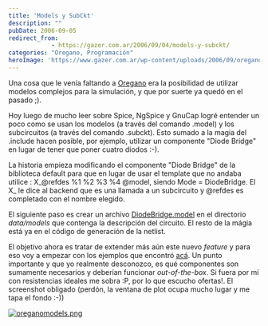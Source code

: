 ```yaml
---
title: 'Models y SubCkt'
description: ""
pubDate: 2006-09-05
redirect_from: 
            - https://gazer.com.ar/2006/09/04/models-y-subckt/
categories: "Oregano, Programación"
heroImage: 'https://www.gazer.com.ar/wp-content/uploads/2006/09/oreganomodels.thumbnail.png'
---
```

Una cosa que le venía faltando a [Oregano](http://oregano.gforge.lug.fi.uba.ar/) era la posibilidad de utilizar modelos complejos para la simulación, y que por suerte ya quedó en el pasado ;).

Hoy luego de mucho leer sobre Spice, NgSpice y GnuCap logré entender un poco como se usan los modelos (a través del comando .model) y los subcircuitos (a través del comando .subckt). Esto sumado a la magia del .include hacen posible, por ejemplo, utilizar un componente "Diode Bridge" en lugar de tener que poner cuatro diodos :-).

La historia empieza modificando el componente "Diode Bridge" de la biblioteca default para que en lugar de usar el template que no andaba utilice : X\_@refdes %1 %2 %3 %4 @model, siendo Mode = DiodeBridge. El X\_ le dice al backend que es una llamada a un subcircuito y @refdes es completado con el nombre elegido.

El siguiente paso es crear un archivo [DiodeBridge.model](https://gazer.com.ar/repos/oregano-stable/data/models/DiodeBridge.model) en el directorio _data/models_ que contenga la descripción del circuito. El resto de la mágia está ya en el código de generación de la netlist.

El objetivo ahora es tratar de extender más aún este nuevo _feature_ y para eso voy a empezar con los ejemplos que encontró [acá](http://www.allaboutcircuits.com/vol_5/chpt_7/7.html). Un punto importante y que yo realmente desconozco, es qué componentes son sumamente necesarios y deberían funcionar _out-of-the-box_. Si fuera por mí con resistencias ideales me sobra :P, por lo que escucho ofertas!. El screenshot obligado (perdón, la ventana de plot ocupa mucho lugar y me tapa el fondo :-))

[![oreganomodels.png](https://www.gazer.com.ar/wp-content/uploads/2006/09/oreganomodels.thumbnail.png)](https://www.gazer.com.ar/wp-content/uploads/2006/09/oreganomodels.png "oreganomodels.png")
